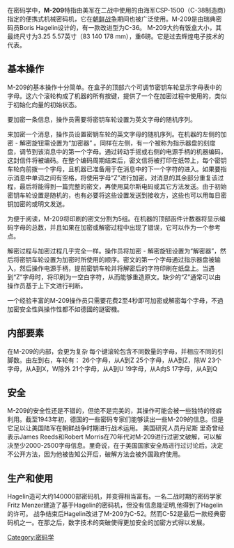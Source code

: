 {{unreferenced|time=2013-12-30}}
{{roughtranslation|time=2013-12-30}}
在密码学中，'''M-209'''特指由美军在二战中使用的由海军CSP-1500（C-38制造商）指定的便携式机械密码机，它在[[朝鲜战争|朝鲜战争]]期间也被广泛使用。M-209是由瑞典密码员Boris Hagelin设计的，有一款改进型为C-36。
M-209大约有饭盒大小，其最终尺寸为3.25 5.57英寸（83 140 178 mm），重6磅。它是过去辉煌电子技术的代表。

==基本操作==
M-209的基本操作十分简单。在盒子的顶部六个可调节密钥车轮显示字母表中的字母。这六个滚轮构成了机器的所有按键，提供了一个在加密过程中使用的，类似于初始化向量的初始状态。

要加密一条信息，操作员需要将密钥车轮设置为英文字母的随机序列。

来加密一个消息，操作员设置密钥车轮的英文字母的随机序列。在机器的左侧的加密 - 解密旋钮需设置为“加密器” 。同样在左侧，有一个被称为指示器盘的刻度盘，调节到该消息中的第一个字母。通过转动手摇或右侧的电源手柄的机器编码，这封信件将被编码。在整个编码周期结束后，密文信将被打印在纸带上，每个密钥车轮向前拨一个字母，且机器已准备用于在消息中的下一个字符的进入。如果要指示消息中单词之间有空格，将使用字母“Z”进行加密。对消息的其余部分重复该过程，最后将能得到一篇完整的密文，再使用莫尔斯电码或其它方法发送。由于初始密钥车轮设置是随机的，也有必要将这些设置发送到接收方，这些也可以用每日密钥加密的或明文发送。

为便于阅读，M-209将印刷的密文分割为5组。在机器的顶部函件计数器将显示编码字母的总数，并且如果在加密或解密过程中出现了错误，它可以作为一个参考点。

解密过程与加密过程几乎完全一样。操作员将加密 - 解密旋钮设置为“解密器”，然后将密钥车轮设置为加密时所使用的顺序。密文的第一个字母通过指示器盘被输入，然后操作电源手柄，提前密钥车轮并将解密后的字符印刷在纸盘上。当遇到“Z”字母时，将印刷为一空白字符，从而能够重造原文。缺少的“Z”通常可以由操作员基于上下文进行判断。

一个经验丰富的M-209操作员只需要花费2至4秒即可加密或解密每个字母，不過加密安全性與操作性都不如德國的謎密機。

==内部要素==
在M-209的内部，会更为复杂
每个键滚轮包含不同数量的字母，并相应不同的引脚数。由左到右，车轮有：
26个字母，从A到Z
25个字母，从A到Z，除W
23个字母，从A到X，W除外
21个字母，从A到U
19字母，从A向S
17字母，从A到Q
==安全==
M-209的安全性还是不错的，但绝不是完美的，其操作可能会被一些独特的怪癖利用。截至1943年初，德国的一些密码专家们能够读出一些M-209的信息。但是它足以让美国陆军在朝鲜战争时期进行战术运用。
美国研究人员丹尼斯 里奇曾经表示James Reeds和Robert Morris在70年代对M-209进行过密文破解，可以解决至少2000-2500字母信息。里奇说，在于美国国家安全局进行过讨论后。决定不公开方法，因为他被告知公开后，破解方法会被外国政府使用。

==生产和使用==
Hagelin造可大约140000部密码机，并变得相当富有。一名二战时期的密码学家Fritz Menzer建造了基于Hagelin的密码机，但没有信息能证明,他得到了Hagelin的许可。
战争结束后Hagelin改进了M-209为C-52。然而C-52是最后一款经典密码机之一。在那之后，数字技术的突破使得更加安全的加密方式得以发展。

[[Category:密码学|Category:密码学]]